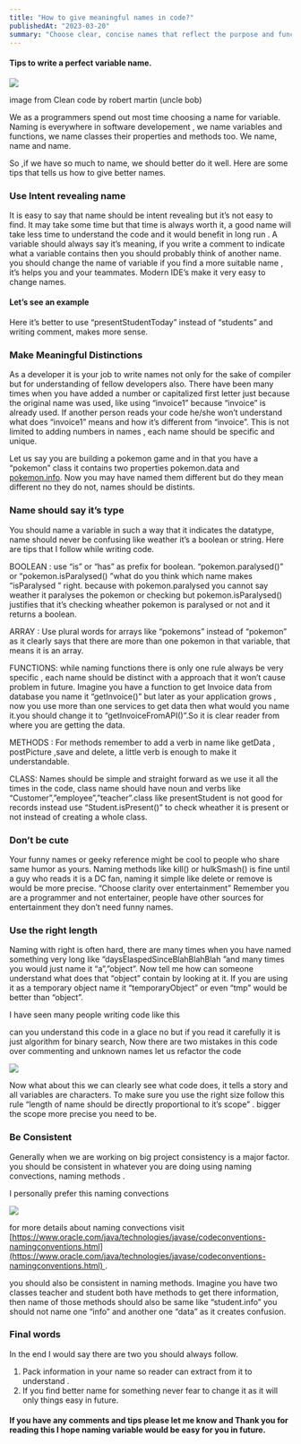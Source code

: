 ```yaml
---
title: "How to give meaningful names in code?"
publishedAt: "2023-03-20"
summary: "Choose clear, concise names that reflect the purpose and functionality of your code elements for better understanding and maintainability."
---
```


#### Tips to write a perfect variable name.

![](https://cdn.hashnode.com/res/hashnode/image/upload/v1664864149033/c0wCMaJkB.png)

image from Clean code by robert martin (uncle bob)

We as a programmers spend out most time choosing a name for variable. Naming is everywhere in software developement , we name variables and functions, we name classes their properties and methods too. We name, name and name.

So ,if we have so much to name, we should better do it well. Here are some tips that tells us how to give better names.

### Use Intent revealing name

It is easy to say that name should be intent revealing but it’s not easy to find. It may take some time but that time is always worth it, a good name will take less time to understand the code and it would benefit in long run . A variable should always say it’s meaning, if you write a comment to indicate what a variable contains then you should probably think of another name. you should change the name of variable if you find a more suitable name , it’s helps you and your teammates. Modern IDE’s make it very easy to change names.

#### Let’s see an example

Here it’s better to use “presentStudentToday” instead of “students” and writing comment, makes more sense.

### Make Meaningful Distinctions

As a developer it is your job to write names not only for the sake of compiler but for understanding of fellow developers also. There have been many times when you have added a number or capitalized first letter just because the original name was used, like using “invoice1” because “invoice” is already used. If another person reads your code he/she won’t understand what does “invoice1” means and how it’s different from “invoice”. This is not limited to adding numbers in names , each name should be specific and unique.

Let us say you are building a pokemon game and in that you have a “pokemon” class it contains two properties pokemon.data and [pokemon.info](http://pokemon.info). Now you may have named them different but do they mean different no they do not, names should be distints.

### Name should say it’s type

You should name a variable in such a way that it indicates the datatype, name should never be confusing like weather it’s a boolean or string. Here are tips that I follow while writing code.

BOOLEAN : use “is” or “has” as prefix for boolean. “pokemon.paralysed()” or “pokemon.isParalysed() ”what do you think which name makes “isParalysed ” right. because with pokemon.paralysed you cannot say weather it paralyses the pokemon or checking but pokemon.isParalysed() justifies that it’s checking wheather pokemon is paralysed or not and it returns a boolean.

ARRAY : Use plural words for arrays like “pokemons” instead of “pokemon” as it clearly says that there are more than one pokemon in that variable, that means it is an array.

FUNCTIONS: while naming functions there is only one rule always be very specific , each name should be distinct with a approach that it won’t cause problem in future. Imagine you have a function to get Invoice data from database you name it “getInvoice()” but later as your application grows , now you use more than one services to get data then what would you name it.you should change it to “getInvoiceFromAPI()”.So it is clear reader from where you are getting the data.

METHODS : For methods remember to add a verb in name like getData , postPicture ,save and delete, a little verb is enough to make it understandable.

CLASS: Names should be simple and straight forward as we use it all the times in the code, class name should have noun and verbs like “Customer”,”employee”,”teacher”.class like presentStudent is not good for records instead use “Student.isPresent()” to check wheather it is present or not instead of creating a whole class.

### Don’t be cute

Your funny names or geeky reference might be cool to people who share same humor as yours. Naming methods like kill() or hulkSmash() is fine until a guy who reads it is a DC fan, naming it simple like delete or remove is would be more precise. “Choose clarity over entertainment” Remember you are a programmer and not entertainer, people have other sources for entertainment they don’t need funny names.

### Use the right length

Naming with right is often hard, there are many times when you have named something very long like “daysElaspedSinceBlahBlahBlah ”and many times you would just name it “a”,”object”. Now tell me how can someone understand what does that “object” contain by looking at it. If you are using it as a temporary object name it “temporaryObject” or even “tmp” would be better than “object”.

I have seen many people writing code like this

can you understand this code in a glace no but if you read it carefully it is just algorithm for binary search, Now there are two mistakes in this code over commenting and unknown names let us refactor the code

![](https://cdn.hashnode.com/res/hashnode/image/upload/v1664864151423/BjaqCISJM.png)

Now what about this we can clearly see what code does, it tells a story and all variables are characters. To make sure you use the right size follow this rule “length of name should be directly proportional to it’s scope” . bigger the scope more precise you need to be.

### Be Consistent

Generally when we are working on big project consistency is a major factor. you should be consistent in whatever you are doing using naming convections, naming methods .

I personally prefer this naming convections

![](https://cdn.hashnode.com/res/hashnode/image/upload/v1664864153598/N5JAGHz-a.png)

for more details about naming convections visit [https://www.oracle.com/java/technologies/javase/codeconventions-namingconventions.html](https://www.oracle.com/java/technologies/javase/codeconventions-namingconventions.html) .

you should also be consistent in naming methods. Imagine you have two classes teacher and student both have methods to get there information, then name of those methods should also be same like “student.info” you should not name one “info” and another one “data” as it creates confusion.

### Final words

In the end I would say there are two you should always follow.

1.  Pack information in your name so reader can extract from it to understand .
2.  If you find better name for something never fear to change it as it will only things easy in future.

#### If you have any comments and tips please let me know and Thank you for reading this I hope naming variable would be easy for you in future.